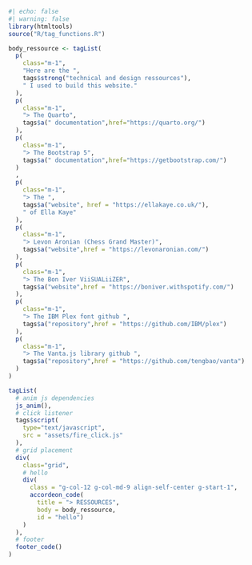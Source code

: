 
```r
#| echo: false
#| warning: false
library(htmltools)
source("R/tag_functions.R")

body_ressource <- tagList(
  p(
    class="m-1",
    "Here are the ",
    tags$strong("technical and design ressources"),
    " I used to build this website."
  ),
  p(
    class="m-1",
    "> The Quarto", 
    tags$a(" documentation",href="https://quarto.org/")
  ),
  p(
    class="m-1",
    "> The Bootstrap 5", 
    tags$a(" documentation",href="https://getbootstrap.com/")
  )
  ,
  p(
    class="m-1",
    "> The ",
    tags$a("website", href = "https://ellakaye.co.uk/"),
    " of Ella Kaye"
  ),
  p(
    class="m-1",
    "> Levon Aronian (Chess Grand Master)",
    tags$a("website",href = "https://levonaronian.com/")
  ),
  p(
    class="m-1",
    "> The Bon Iver ViiSUALiiZER",
    tags$a("website",href = "https://boniver.withspotify.com/")
  ), 
  p(
    class="m-1",
    "> The IBM Plex font github ",
    tags$a("repository",href = "https://github.com/IBM/plex")
  ),
  p(
    class="m-1",
    "> The Vanta.js library github ",
    tags$a("repository",href = "https://github.com/tengbao/vanta")
  )
)

tagList(
  # anim js dependencies
  js_anim(),
  # click listener
  tags$script(
    type="text/javascript",
    src = "assets/fire_click.js"
  ),
  # grid placement
  div(
    class="grid",
    # hello
    div(
      class = "g-col-12 g-col-md-9 align-self-center g-start-1",
      accordeon_code(
        title = "> RESSOURCES",
        body = body_ressource,
        id = "hello")
    )
  ),
  # footer
  footer_code()
)
```